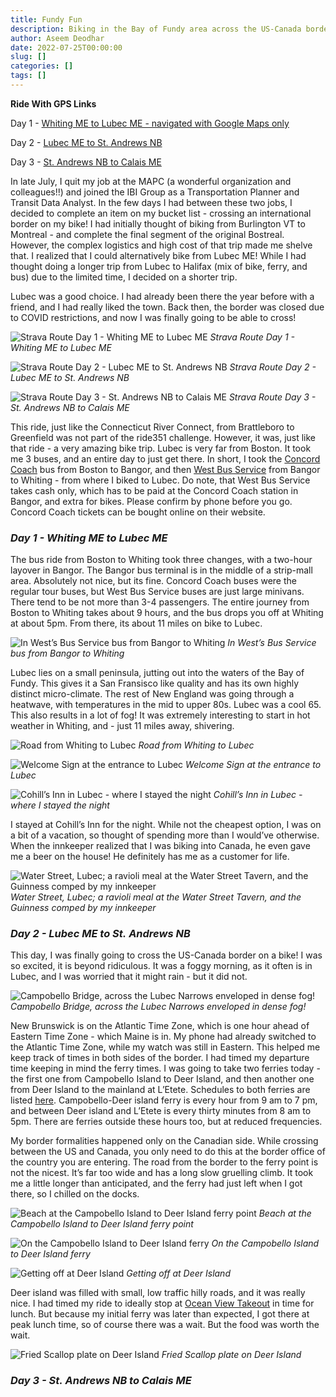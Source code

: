 ```yaml
---
title: Fundy Fun
description: Biking in the Bay of Fundy area across the US-Canada border
author: Aseem Deodhar
date: 2022-07-25T00:00:00
slug: []
categories: []
tags: []
---
```


**Ride With GPS Links**

Day 1 - [Whiting ME to Lubec ME - navigated with Google Maps only](https://goo.gl/maps/R1xoUf5f77RWbPW6A)

Day 2 - [Lubec ME to St. Andrews NB](https://ridewithgps.com/routes/40179263)

Day 3 - [St. Andrews NB to Calais ME](https://ridewithgps.com/routes/40181261)

In late July, I quit my job at the MAPC (a wonderful organization and colleagues!!) and joined the IBI Group as a Transportation Planner and Transit Data Analyst. In the few days I had between these two jobs, I decided to complete an item on my bucket list - crossing an international border on my bike! I had initially thought of biking from Burlington VT to Montreal - and complete the final segment of the original Bostreal. However, the complex logistics and high cost of that trip made me shelve that. I realized that I could alternatively bike from Lubec ME! While I had thought doing a longer trip from Lubec to Halifax (mix of bike, ferry, and bus) due to the limited time, I decided on a shorter trip.

Lubec was a good choice. I had already been there the year before with a friend, and I had really liked the town. Back then, the border was closed due to COVID restrictions, and now I was finally going to be able to cross!

![Strava Route Day 1 - Whiting ME to Lubec ME](strava_day1.jpg)
*Strava Route Day 1 - Whiting ME to Lubec ME*

![Strava Route Day 2 - Lubec ME to St. Andrews NB](strava_day2.jpg) 
*Strava Route Day 2 - Lubec ME to St. Andrews NB*

![Strava Route Day 3 - St. Andrews NB to Calais ME](strava_day3.jpg) 
*Strava Route Day 3 - St. Andrews NB to Calais ME*

This ride, just like the Connecticut River Connect, from Brattleboro to Greenfield was not part of the ride351 challenge. However, it was, just like that ride - a very amazing bike trip. Lubec is very far from Boston. It took me 3 buses, and an entire day to just get there. In short, I took the [Concord Coach](https://concordcoachlines.com/) bus from Boston to Bangor, and then [West Bus Service](http://www.westbusservice.com/) from Bangor to Whiting - from where I biked to Lubec. Do note, that West Bus Service takes cash only, which has to be paid at the Concord Coach station in Bangor, and extra for bikes. Please confirm by phone before you go. Concord Coach tickets can be bought online on their website.

### *Day 1 - Whiting ME to Lubec ME*

The bus ride from Boston to Whiting took three changes, with a two-hour layover in Bangor. The Bangor bus terminal is in the middle of a strip-mall area. Absolutely not nice, but its fine. Concord Coach buses were the regular tour buses, but West Bus Service buses are just large minivans. There tend to be not more than 3-4 passengers. The entire journey from Boston to Whiting takes about 9 hours, and the bus drops you off at Whiting at about 5pm. From there, its about 11 miles on bike to Lubec.

![In West's Bus Service bus from Bangor to Whiting](west_bus.jpg)
*In West's Bus Service bus from Bangor to Whiting*

Lubec lies on a small peninsula, jutting out into the waters of the Bay of Fundy. This gives it a San Fransisco like quality and has its own highly distinct micro-climate. The rest of New England was going through a heatwave, with temperatures in the mid to upper 80s. Lubec was a cool 65. This also results in a lot of fog! It was extremely interesting to start in hot weather in Whiting, and - just 11 miles away, shivering.

![Road from Whiting to Lubec](whiting_road.jpg)
*Road from Whiting to Lubec*

![Welcome Sign at the entrance to Lubec](lubec_sign.jpg)
*Welcome Sign at the entrance to Lubec*

![Cohill's Inn in Lubec - where I stayed the night](lubec_bnb.jpg)
*Cohill's Inn in Lubec - where I stayed the night*

I stayed at Cohill's Inn for the night. While not the cheapest option, I was on a bit of a vacation, so thought of spending more than I would've otherwise. When the innkeeper realized that I was biking into Canada, he even gave me a beer on the house! He definitely has me as a customer for life.

![Water Street, Lubec; a ravioli meal at the Water Street Tavern, and the Guinness comped by my innkeeper](lubec_collage.jpg)
*Water Street, Lubec; a ravioli meal at the Water Street Tavern, and the Guinness comped by my innkeeper*

### *Day 2 - Lubec ME to St. Andrews NB*

This day, I was finally going to cross the US-Canada border on a bike! I was so excited, it is beyond ridiculous. It was a foggy morning, as it often is in Lubec, and I was worried that it might rain - but it did not.

![Campobello Bridge, across the Lubec Narrows enveloped in dense fog!](campobello_birdge.jpg)
*Campobello Bridge, across the Lubec Narrows enveloped in dense fog!*

New Brunswick is on the Atlantic Time Zone, which is one hour ahead of Eastern Time Zone - which Maine is in. My phone had already switched to the Atlantic Time Zone, while my watch was still in Eastern. This helped me keep track of times in both sides of the border. I had timed my departure time keeping in mind the ferry times. I was going to take two ferries today - the first one from Campobello Island to Deer Island, and then another one from Deer Island to the mainland at L'Etete. Schedules to both ferries are listed [here](http://deerisland.nb.ca/ferries.htm). Campobello-Deer island ferry is every hour from 9 am to 7 pm, and between Deer island and L'Etete is every thirty minutes from 8 am to 5pm. There are ferries outside these hours too, but at reduced frequencies.

My border formalities happened only on the Canadian side. While crossing between the US and Canada, you only need to do this at the border office of the country you are entering. The road from the border to the ferry point is not the nicest. It's far too wide and has a long slow gruelling climb. It took me a little longer than anticipated, and the ferry had just left when I got there, so I chilled on the docks.

![Beach at the Campobello Island to Deer Island ferry point](campobello_island.jpg)
*Beach at the Campobello Island to Deer Island ferry point*

![On the Campobello Island to Deer Island ferry](ferry_camp_deer.jpg)
*On the Campobello Island to Deer Island ferry*

![Getting off at Deer Island](ferry_off_deer.jpg)
*Getting off at Deer Island*

Deer island was filled with small, low traffic hilly roads, and it was really nice. I had timed my ride to ideally stop at [Ocean View Takeout](https://www.google.com/maps/place/Ocean+view+takeout/@45.0083885,-66.9403911,15.24z/data=!4m5!3m4!1s0x4ca8a1df33626b2f:0x1e7a9123ab5e4834!8m2!3d45.0078878!4d-66.9422936) in time for lunch. But because my initial ferry was later than expected, I got there at peak lunch time, so of course there was a wait. But the food was worth the wait.

![Fried Scallop plate on Deer Island](deer_island_food.jpg)
*Fried Scallop plate on Deer Island*

### *Day 3 - St. Andrews NB to Calais ME*
